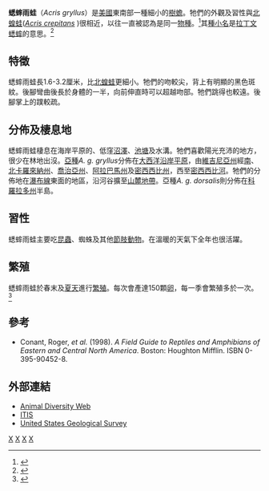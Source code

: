 {{Speciesbox 
| genus = Acris
| species = gryllus
| status = LC 
| status_system = IUCN3.1
| status_ref = <ref>{{IUCN2008|assessors=Hammerson, G.|year=2004|title=Acris gryllus|id=55287|downloaded=2009-02-23}}</ref>
| trend = stable
| image = Acris gryllusPCCA20060423-3554B.jpg
| authority = [[John_Eatton_Le_Conte|LeConte]], 1825
| subdivision_ranks = [[亞種|亞種]]
| subdivision =
* ''A. g. dorsalis''
* ''A. g. gryllus''
}}

'''蟋蟀雨蛙'''（''Acris gryllus''）是[[美國|美國]]東南部一種細小的[[樹蟾|樹蟾]]。牠們的外觀及習性與[[北蝗蛙|北蝗蛙]](''[https://en.wikipedia.org/wiki/Northern_cricket_frog Acris crepitans] {{Wayback|url=https://en.wikipedia.org/wiki/Northern_cricket_frog |date=20210428140537 }}'')很相近，以往一直被認為是同一[[物種|物種]]。<ref name=Dickerson1906>{{Cite book en|author=Dickerson, Mary C.|year=1906|title=The Frog Book|url=https://archive.org/details/frogbooknorthame00dick2|location=New York|publisher=Doubleday, Page, and Company}}</ref>其[[種小名|種小名]]是[[拉丁文|拉丁文]][[蟋蟀|蟋蟀]]的意思。<ref name=GeorgiaWildlife>{{Cite web|author=Georgia Museum of Natural History|url=http://museum.nhm.uga.edu/gawildlife/amphibians/anura/hylidae/agryllus.html|title=Georgia Wildlife|accessdate=2006-05-15|deadurl=yes|archiveurl=https://web.archive.org/web/20060504123859/http://museum.nhm.uga.edu/gawildlife/amphibians/anura/hylidae/agryllus.html|archivedate=2006-05-04}}</ref>

==特徵 ==
蟋蟀雨蛙長1.6-3.2厘米，比[[北蝗蛙|北蝗蛙]]更細小。牠們的吻較尖，背上有明顯的黑色斑紋。後腳彎曲後長於身體的一半，向前伸直時可以超越吻部。牠們跳得也較遠。後腳掌上的蹼較疏。

==分佈及棲息地==
蟋蟀雨蛙棲息在海岸平原的、低窪[[沼澤|沼澤]]、[[池塘|池塘]]及水溝。牠們喜歡陽光充沛的地方，很少在林地出沒。[[亞種|亞種]]''A. g. gryllus''分佈在[[大西洋沿岸平原|大西洋沿岸平原]]，由[[維吉尼亞州|維吉尼亞州]]經[[南卡羅來納州|南]]、[[北卡羅來納州|北卡羅來納州]]、[[喬治亞州|喬治亞州]]、[[阿拉巴馬州|阿拉巴馬州]]及[[密西西比州|密西西比州]]，西至[[密西西比河|密西西比河]]。牠們的分佈地在[[瀑布線|瀑布線]]東面的地區，沿河谷擴至[[山麓地帶|山麓地帶]]。亞種''A. g. dorsalis''則分佈在[[科羅拉多州|科羅拉多州]]半島。

==習性==
蟋蟀雨蛙主要吃[[昆蟲|昆蟲]]、蜘蛛及其他[[節肢動物|節肢動物]]。在溫暖的天氣下全年也很活躍。

==繁殖==
蟋蟀雨蛙於春末及[[夏天|夏天]]進行[[繁殖|繁殖]]。每次會產達150顆[[卵|卵]]，每一季會繁殖多於一次。<ref name=Martof1980>{{Cite book en|author=Martof, Bernard S., ''et al.''|year=1980|title=Amphibians and Reptiles of the Carolinas and Virginia|url=https://archive.org/details/amphibiansreptil00bern|location=Chapel Hill|publisher=University of North Carolina Press|isbn=0-8078-4252-4}}</ref>

==參考==
{{Commons|Acris gryllus}}
{{reflist}}
* Conant, Roger, ''et al.'' (1998). ''A Field Guide to Reptiles and Amphibians of Eastern and Central North America''. Boston: Houghton Mifflin. ISBN 0-395-90452-8.

==外部連結==
* [http://animaldiversity.ummz.umich.edu/site/accounts/information/Acris_gryllus.html Animal Diversity Web] {{Wayback|url=http://animaldiversity.ummz.umich.edu/site/accounts/information/Acris_gryllus.html |date=20101013162322 }}
* [https://web.archive.org/web/20060211060902/http://www.itis.usda.gov/servlet/SingleRpt/SingleRpt?search_topic=TSN&search_value=173518 ITIS]
* [https://web.archive.org/web/20080511214944/http://cars.er.usgs.gov/herps/Frogs_and_Toads/A_gryllus/a_gryllus.html United States Geological Survey]
{{Taxonbar|from=Q2166333}}

[[Category:IUCN红色名录无危物种|X]]
[[Category:蝗蛙屬|X]]
[[Category:美國两栖動物|X]]
[[Category:1825年描述的動物|X]]